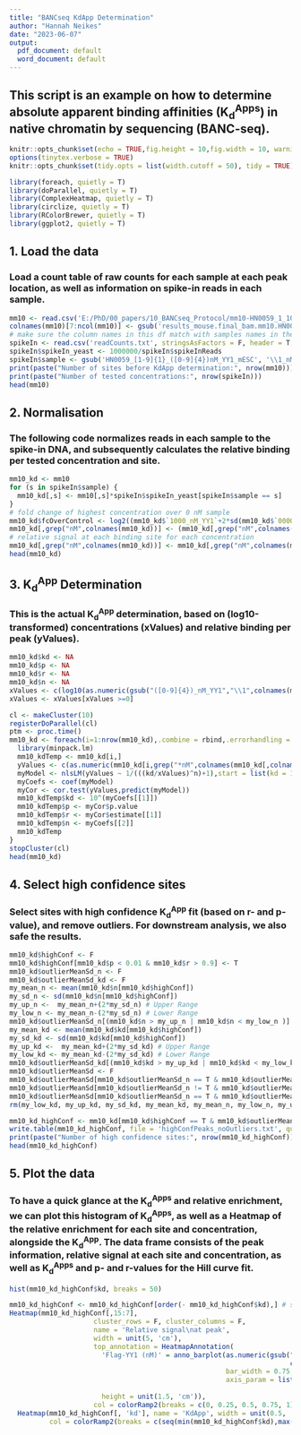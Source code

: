 ---
title: "BANCseq KdApp Determination"
author: "Hannah Neikes"
date: "2023-06-07"
output:
  pdf_document: default
  word_document: default
---
## This script is an example on how to determine absolute apparent binding affinities (K~d~^Apps^) in native chromatin by sequencing (BANC-seq).

```{r setup, include=FALSE}
knitr::opts_chunk$set(echo = TRUE,fig.height = 10,fig.width = 10, warning = FALSE, message = F)
options(tinytex.verbose = TRUE)
knitr::opts_chunk$set(tidy.opts = list(width.cutoff = 50), tidy = TRUE)
```

```{r label="Load packages"}
library(foreach, quietly = T)
library(doParallel, quietly = T)
library(ComplexHeatmap, quietly = T)
library(circlize, quietly = T)
library(RColorBrewer, quietly = T)
library(ggplot2, quietly = T)
```
## 1. Load the data 
### Load a count table of raw counts for each sample at each peak location, as well as information on spike-in reads in each sample.

```{r label="Load data"}
mm10 <- read.csv('E:/PhD/00_papers/10_BANCseq_Protocol/mm10-HN0059_1_1000nM_YY1_mESC_peaks.counts', stringsAsFactors = F, header = T, sep = '\t', skip = 1)
colnames(mm10)[7:ncol(mm10)] <- gsub('results_mouse.final_bam.mm10.HN0059_[1-9]{1}_([0-9]{4})nM_YY1_mESC.samtools.coordinate.bam','\\1_nM_YY1',colnames(mm10)[7:ncol(mm10)])
# make sure the column names in this df match with samples names in the spikeIn txt 
spikeIn <- read.csv('readCounts.txt', stringsAsFactors = F, header = T, sep = '\t')
spikeIn$spikeIn_yeast <- 1000000/spikeIn$spikeInReads
spikeIn$sample <- gsub('HN0059_[1-9]{1}_([0-9]{4})nM_YY1_mESC', '\\1_nM_YY1', spikeIn$sample)
print(paste("Number of sites before KdApp determination:", nrow(mm10)))
print(paste("Number of tested concentrations:", nrow(spikeIn)))
head(mm10)
```
## 2. Normalisation
### The following code normalizes reads in each sample to the spike-in DNA, and subsequently calculates the relative binding per tested concentration and site.

```{r label="Scale data"}
mm10_kd <- mm10
for (s in spikeIn$sample) {
  mm10_kd[,s] <- mm10[,s]*spikeIn$spikeIn_yeast[spikeIn$sample == s]
}
# fold change of highest concentration over 0 nM sample
mm10_kd$fcOverControl <- log2((mm10_kd$`1000_nM_YY1`+2*sd(mm10_kd$`0000_nM_YY1`))/(mm10_kd$`0000_nM_YY1`+2*sd(mm10_kd$`0000_nM_YY1`)))
mm10_kd[,grep("nM",colnames(mm10_kd))] <- (mm10_kd[,grep("nM",colnames(mm10_kd))]+1)/(mm10_kd$`0000_nM_YY1`+1)
# relative signal at each binding site for each concentration
mm10_kd[,grep("nM",colnames(mm10_kd))] <- mm10_kd[,grep("nM",colnames(mm10_kd))]/apply(mm10_kd[,grep("nM",colnames(mm10_kd))],1,max)
head(mm10_kd)
```
## 3. K~d~^App^ Determination
### This is the actual K~d~^App^ determination, based on (log10-transformed) concentrations (xValues) and relative binding per peak (yValues).

```{r label="K~d~^App^ determination"}
mm10_kd$kd <- NA
mm10_kd$p <- NA
mm10_kd$r <- NA
mm10_kd$n <- NA
xValues <- c(log10(as.numeric(gsub("([0-9]{4})_nM_YY1","\\1",colnames(mm10_kd[,grep("*nM",colnames(mm10_kd))])))))
xValues <- xValues[xValues >=0]

cl <- makeCluster(10)
registerDoParallel(cl)
ptm <- proc.time()
mm10_kd <- foreach(i=1:nrow(mm10_kd),.combine = rbind,.errorhandling = "remove") %dopar% {
  library(minpack.lm)
  mm10_kdTemp <- mm10_kd[i,]
  yValues <- c(as.numeric(mm10_kd[i,grep("*nM",colnames(mm10_kd[,colnames(mm10_kd) != '0000_nM_YY1']))])) # Don't use the 0nM value!
  myModel <- nlsLM(yValues ~ 1/(((kd/xValues)^n)+1),start = list(kd = 1,n = 1),control = nls.lm.control(maxiter = 50))
  myCoefs <- coef(myModel)
  myCor <- cor.test(yValues,predict(myModel))
  mm10_kdTemp$kd <- 10^(myCoefs[[1]])
  mm10_kdTemp$p <- myCor$p.value
  mm10_kdTemp$r <- myCor$estimate[[1]]
  mm10_kdTemp$n <- myCoefs[[2]]
  mm10_kdTemp
}
stopCluster(cl)
head(mm10_kd)
```
## 4. Select high confidence sites
### Select sites with high confidence K~d~^App^ fit (based on r- and p-value), and remove outliers. For downstream analysis, we also safe the results.

```{r label="Select high confidence sites"}
mm10_kd$highConf <- F
mm10_kd$highConf[mm10_kd$p < 0.01 & mm10_kd$r > 0.9] <- T
mm10_kd$outlierMeanSd_n <- F
mm10_kd$outlierMeanSd_kd <- F
my_mean_n <- mean(mm10_kd$n[mm10_kd$highConf])
my_sd_n <- sd(mm10_kd$n[mm10_kd$highConf])
my_up_n <-  my_mean_n+(2*my_sd_n) # Upper Range
my_low_n <- my_mean_n-(2*my_sd_n) # Lower Range
mm10_kd$outlierMeanSd_n[(mm10_kd$n > my_up_n | mm10_kd$n < my_low_n )] <- T
my_mean_kd <- mean(mm10_kd$kd[mm10_kd$highConf])
my_sd_kd <- sd(mm10_kd$kd[mm10_kd$highConf])
my_up_kd <-  my_mean_kd+(2*my_sd_kd) # Upper Range
my_low_kd <- my_mean_kd-(2*my_sd_kd) # Lower Range
mm10_kd$outlierMeanSd_kd[(mm10_kd$kd > my_up_kd | mm10_kd$kd < my_low_kd )] <- T
mm10_kd$outlierMeanSd <- F
mm10_kd$outlierMeanSd[mm10_kd$outlierMeanSd_n == T & mm10_kd$outlierMeanSd_kd != T] <- 'n'
mm10_kd$outlierMeanSd[mm10_kd$outlierMeanSd_n != T & mm10_kd$outlierMeanSd_kd == T] <- 'kd'
mm10_kd$outlierMeanSd[mm10_kd$outlierMeanSd_n == T & mm10_kd$outlierMeanSd_kd == T] <- 'n_kd'
rm(my_low_kd, my_up_kd, my_sd_kd, my_mean_kd, my_mean_n, my_low_n, my_up_n, my_sd_n)

mm10_kd_highConf <- mm10_kd[mm10_kd$highConf == T & mm10_kd$outlierMeanSd != 'n_kd',]
write.table(mm10_kd_highConf, file = 'highConfPeaks_noOutliers.txt', quote = F, col.names = T, row.names = F, sep = '\t')
print(paste("Number of high confidence sites:", nrow(mm10_kd_highConf)))
head(mm10_kd_highConf)
```
## 5. Plot the data 
### To have a quick glance at the K~d~^Apps^ and relative enrichment, we can plot this histogram of K~d~^Apps^, as well as a Heatmap of the relative enrichment for each site and concentration, alongside the K~d~^App^. The data frame consists of the peak information, relative signal at each site and concentration, as well as K~d~^Apps^ and p- and r-values for the Hill curve fit.

```{r label="Plot data"}
hist(mm10_kd_highConf$kd, breaks = 50)

mm10_kd_highConf <- mm10_kd_highConf[order(- mm10_kd_highConf$kd),] # sort the sites by KdApp for visualisation
Heatmap(mm10_kd_highConf[,15:7],
                     cluster_rows = F, cluster_columns = F,
                     name = 'Relative signal\nat peak',
                     width = unit(5, 'cm'),
                     top_annotation = HeatmapAnnotation(
                       'Flag-YY1 (nM)' = anno_barplot(as.numeric(gsub("([0-9]{4})_nM_YY1","\\1",
                                                                      colnames(mm10_kd_highConf[,15:7]))),
                                                      bar_width = 0.75, border = F,
                                                      axis_param = list(side = "left",at = c(0, 500, 1000),
                                                                        labels = c(0, 500, 1000))),
                       height = unit(1.5, 'cm')),
                     col = colorRamp2(breaks = c(0, 0.25, 0.5, 0.75, 1), colors = brewer.pal(5, 'YlGnBu')))+
  Heatmap(mm10_kd_highConf[, 'kd'], name = 'KdApp', width = unit(0.5, 'cm'),
          col = colorRamp2(breaks = c(seq(min(mm10_kd_highConf$kd),max(mm10_kd_highConf$kd),length.out = 5)), brewer.pal(5, 'Spectral')))
```